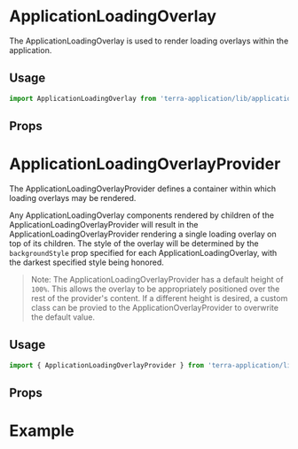 
# ApplicationLoadingOverlay

The ApplicationLoadingOverlay is used to render loading overlays within the application.

## Usage

```jsx
import ApplicationLoadingOverlay from 'terra-application/lib/application-loading-overlay';
```

## Props

<ApplicationLoadingOverlayProps />

# ApplicationLoadingOverlayProvider

The ApplicationLoadingOverlayProvider defines a container within which loading overlays may be rendered.

Any ApplicationLoadingOverlay components rendered by children of the ApplicationLoadingOverlayProvider will result in the ApplicationLoadingOverlayProvider rendering a single loading overlay on top of its children. The style of the overlay will be determined by the `backgroundStyle` prop specified for each ApplicationLoadingOverlay, with the darkest specified style being honored.

> Note: The ApplicationLoadingOverlayProvider has a default height of `100%`. This allows the overlay to be appropriately positioned over the rest of the provider's content. If a different height is desired, a custom class can be provied to the ApplicationOverlayProvider to overwrite the default value.

## Usage

```jsx
import { ApplicationLoadingOverlayProvider } from 'terra-application/lib/application-loading-overlay';
```

## Props

<ApplicationLoadingOverlayProviderProps />

# Example

<ApplicationLoadingOverlayExample />


